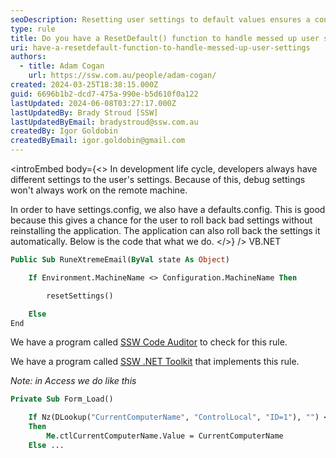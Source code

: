 ```yaml
---
seoDescription: Resetting user settings to default values ensures a consistent application experience, even when debug configurations don't match production environments.
type: rule
title: Do you have a ResetDefault() function to handle messed up user settings?
uri: have-a-resetdefault-function-to-handle-messed-up-user-settings
authors:
  - title: Adam Cogan
    url: https://ssw.com.au/people/adam-cogan/
created: 2024-03-25T18:38:15.000Z
guid: 6696b1b2-dcd7-475a-990e-b5d610f0a122
lastUpdated: 2024-06-08T03:27:17.000Z
lastUpdatedBy: Brady Stroud [SSW]
lastUpdatedByEmail: bradystroud@ssw.com.au
createdBy: Igor Goldobin
createdByEmail: igor.goldobin@gmail.com
---
```


<introEmbed
  body={<>
In development life cycle, developers always have different settings to the user's settings. Because of this, debug settings won't always work on the remote machine.

In order to have settings.config, we also have a defaults.config. This is good because this gives a chance for the user to roll back bad settings without reinstalling the application. The application can also roll back the settings it automatically. Below is the code that what we do.
  </>}
/>
VB.NET

```vb
Public Sub RuneXtremeEmail(ByVal state As Object)

    If Environment.MachineName <> Configuration.MachineName Then

        resetSettings()

    Else
End
```

We have a program called [SSW Code Auditor](https://ssw.com.au/ssw/CodeAuditor/) to check for this rule.

We have a program called [SSW .NET Toolkit](https://ssw.com.au/ssw/NETToolkit/) that implements this rule.

_Note: in Access we do like this_

```vb
Private Sub Form_Load()

    If Nz(DLookup("CurrentComputerName", "ControlLocal", "ID=1"), "") <> CurrentComputerName
    Then
        Me.ctlCurrentComputerName.Value = CurrentComputerName
    Else ...
```
